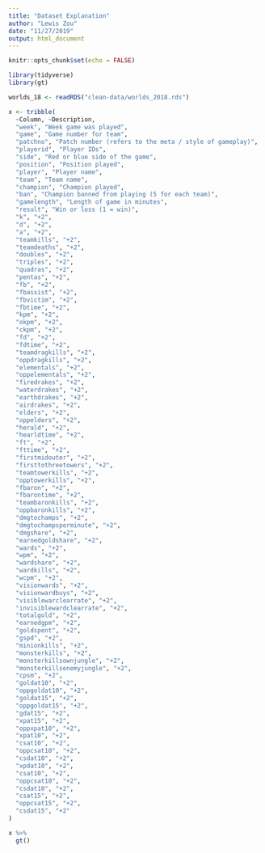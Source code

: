 ```yaml
---
title: "Dataset Explanation"
author: "Lewis Zou"
date: "11/27/2019"
output: html_document
---
```


```r
knitr::opts_chunk$set(echo = FALSE)

library(tidyverse)
library(gt)

worlds_18 <- readRDS("clean-data/worlds_2018.rds")
```


```r
x <- tribble(
  ~Column, ~Description,
  "week", "Week game was played",
  "game", "Game number for team",
  "patchno", "Patch number (refers to the meta / style of gameplay)",
  "playerid", "Player IDs",
  "side", "Red or blue side of the game",
  "position", "Position played",
  "player", "Player name",
  "team", "Team name",
  "champion", "Champion played",
  "ban", "Champion banned from playing (5 for each team)",
  "gamelength", "Length of game in minutes",
  "result", "Win or loss (1 = win)",
  "k", "+2",
  "d", "+2",
  "a", "+2",
  "teamkills", "+2",
  "teamdeaths", "+2",
  "doubles", "+2",
  "triples", "+2",
  "quadras", "+2",
  "pentas", "+2",
  "fb", "+2",
  "fbassist", "+2",
  "fbvictim", "+2",
  "fbtime", "+2",
  "kpm", "+2",
  "okpm", "+2",
  "ckpm", "+2",
  "fd", "+2",
  "fdtime", "+2",
  "teamdragkills", "+2",
  "oppdragkills", "+2",
  "elementals", "+2",
  "oppelementals", "+2",
  "firedrakes", "+2",
  "waterdrakes", "+2",
  "earthdrakes", "+2",
  "airdrakes", "+2",
  "elders", "+2",
  "oppelders", "+2",
  "herald", "+2",
  "hearldtime", "+2",
  "ft", "+2",
  "fttime", "+2",
  "firstmidouter", "+2",
  "firsttothreetowers", "+2",
  "teamtowerkills", "+2",
  "opptowerkills", "+2",
  "fbaron", "+2",
  "fbarontime", "+2",
  "teambaronkills", "+2",
  "oppbaronkills", "+2",
  "dmgtochamps", "+2",
  "dmgtochampsperminute", "+2",
  "dmgshare", "+2",
  "earnedgoldshare", "+2",
  "wards", "+2",
  "wpm", "+2",
  "wardshare", "+2",
  "wardkills", "+2",
  "wcpm", "+2",
  "visionwards", "+2",
  "visionwardbuys", "+2",
  "visiblewarclearrate", "+2",
  "invisiblewardclearrate", "+2",
  "totalgold", "+2",
  "earnedgpm", "+2",
  "goldspent", "+2",
  "gspd", "+2",
  "minionkills", "+2",
  "monsterkills", "+2",
  "monsterkillsownjungle", "+2",
  "monsterkillsenemyjungle", "+2",
  "cpsm", "+2",
  "goldat10", "+2",
  "oppgoldat10", "+2",
  "goldat15", "+2",
  "oppgoldat15", "+2",
  "gdat15", "+2",
  "xpat15", "+2",
  "oppxpat10", "+2",
  "xpat10", "+2",
  "csat10", "+2",
  "oppcsat10", "+2",
  "csdat10", "+2",
  "xpdat10", "+2",
  "csat10", "+2",
  "oppcsat10", "+2",
  "csdat10", "+2",
  "csat15", "+2",
  "oppcsat15", "+2",
  "csdat15", "+2"
)

x %>%
  gt()
```


